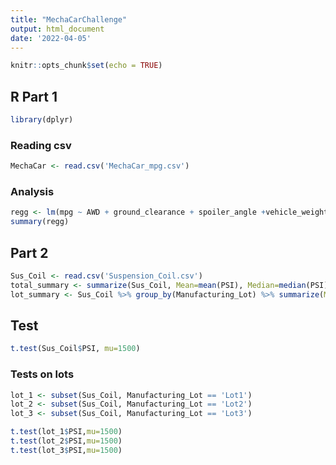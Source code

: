 ```yaml
---
title: "MechaCarChallenge"
output: html_document
date: '2022-04-05'
---
```


```r
knitr::opts_chunk$set(echo = TRUE)
```

## R Part 1


```r
library(dplyr)
```

### Reading csv

```r
MechaCar <- read.csv('MechaCar_mpg.csv')
```


### Analysis
```r
regg <- lm(mpg ~ AWD + ground_clearance + spoiler_angle +vehicle_weight + vehicle_length,data=MechaCar)
summary(regg)
```

## Part 2
```r
Sus_Coil <- read.csv('Suspension_Coil.csv')
total_summary <- summarize(Sus_Coil, Mean=mean(PSI), Median=median(PSI), Variance=var(PSI), SD=sd(PSI), .groups = 'keep')
lot_summary <- Sus_Coil %>% group_by(Manufacturing_Lot) %>% summarize(Mean=mean(PSI), Median=median(PSI), Variance=var(PSI), SD=sd(PSI), .groups = 'keep')
```

## Test 
```r
t.test(Sus_Coil$PSI, mu=1500)

```

### Tests on lots
```r
lot_1 <- subset(Sus_Coil, Manufacturing_Lot == 'Lot1')
lot_2 <- subset(Sus_Coil, Manufacturing_Lot == 'Lot2')
lot_3 <- subset(Sus_Coil, Manufacturing_Lot == 'Lot3')

t.test(lot_1$PSI,mu=1500)
t.test(lot_2$PSI,mu=1500)
t.test(lot_3$PSI,mu=1500)
```



